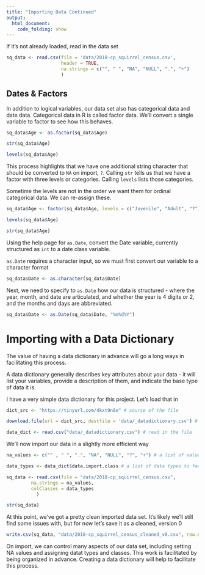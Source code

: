 ```yaml
---
title: "Importing Data Continued"
output:
  html_document:
    code_folding: show
---
```


If it's not already loaded, read in the data set

```r
sq_data <- read.csv(file = 'data/2018-cp_squirrel_census.csv',
                    header = TRUE,
                    na.strings = c("", " ", "NA", "NULL", ".", "+")
                    )
```

## Dates & Factors

In addition to logical variables, our data set also has categorical data and date data. Categorical data in R is called factor data. We'll convert a single variable to factor to see how this behaves.

```r
sq_data$Age <- as.factor(sq_data$Age)

str(sq_data$Age)

levels(sq_data$Age)
```

This process highlights that we have one additional string character that should be converted to `NA` on import, `?`. Calling `str` tells us that we have a factor with three levels or categories. Calling `levels` lists those categories.

Sometime the levels are not in the order we want them for ordinal categorical data. We can re-assign these.

```r
sq_data$Age <- factor(sq_data$Age, levels = c("Juvenile", "Adult", "?"))

levels(sq_data$Age)

str(sq_data$Age)
```

:::exercise

Using the help page for `as.Date`, convert the Date variable, currently structured as `int` to a date class variable.

:::

:::solution

`as.Date` requires a character input, so we must first convert our variable to a character format

```r
sq_data$Date <- as.character(sq_data$Date)
```

Next, we need to specify to `as.Date` how our data is structured - where the year, month, and date are articulated, and whether the year is 4 digits or 2, and the months and days are abbreviated.

```r
sq_data$Date <- as.Date(sq_data$Date, "%m%d%Y")
```

:::

# Importing with a Data Dictionary

The value of having a data dictionary in advance will go a long ways in facilitating this process.

A data dictionary generally describes key attributes about your data - it will list your variables, provide a description of them, and indicate the base type of data it is.

I have a very simple data dictionary for this project. Let's load that in

```r
dict_src <- "https://tinyurl.com/4kxt9n8e" # source of the file

download.file(url = dict_src, destfile = 'data/_datadictionary.csv') # download and name the file

data_dict <- read.csv("data/_datadictionary.csv") # read in the file
```

We'll now import our data in a slightly more efficient way

```r
na_values <- c("" , " ", ".", "NA", "NULL", "?", "+") # a list of values to use for na.strings

data_types <- data_dict$data.import.class # a list of data types to feed to colClass

sq_data <- read.csv(file = "data/2018-cp_squirrel_census.csv",
         na.strings = na_values,
         colClasses = data_types
           )

str(sq_data)
```

At this point, we've got a pretty clean imported data set. It's likely we'll still find some issues with, but for now let's save it as a cleaned, version 0

```r
write.csv(sq_data, "data/2018-cp_squirrel_census_cleaned_v0.csv", row.names = FALSE)
```

:::summary

On import, we can control many aspects of our data set, including setting NA values and assigning datat types and classes. This work is facilitated by being organized in advance. Creating a data dictionary will help to facilitate this process.

:::